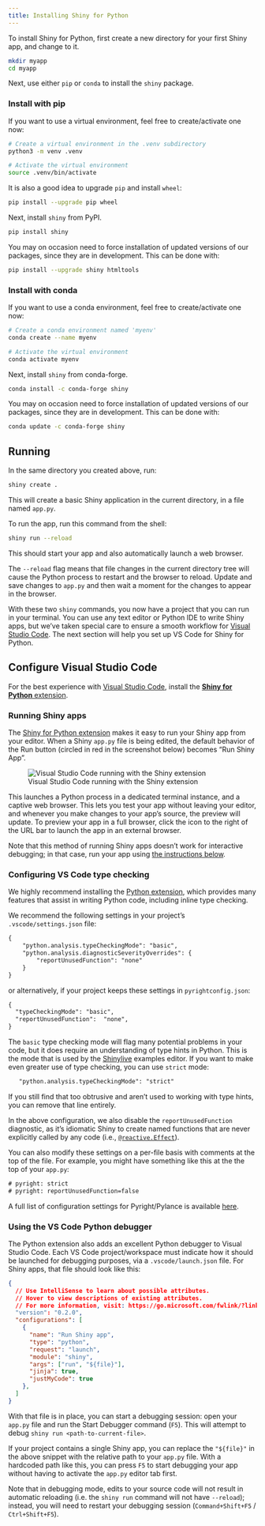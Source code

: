 ```yaml
---
title: Installing Shiny for Python
---
```


To install Shiny for Python, first create a new directory for your first Shiny app, and change to it.

```bash
mkdir myapp
cd myapp
```

Next, use either `pip` or `conda` to install the `shiny` package.

::: {.panel-tabset}

### Install with pip

If you want to use a virtual environment, feel free to create/activate one now:

```bash
# Create a virtual environment in the .venv subdirectory
python3 -m venv .venv

# Activate the virtual environment
source .venv/bin/activate
```

It is also a good idea to upgrade `pip` and install `wheel`:

```bash
pip install --upgrade pip wheel
```

Next, install `shiny` from PyPI.

```bash
pip install shiny
```

You may on occasion need to force installation of updated versions of our packages, since they are in development. This can be done with:

```bash
pip install --upgrade shiny htmltools
```

### Install with conda

If you want to use a conda environment, feel free to create/activate one now:

```bash
# Create a conda environment named 'myenv'
conda create --name myenv

# Activate the virtual environment
conda activate myenv
```

Next, install `shiny` from conda-forge.

```bash
conda install -c conda-forge shiny
```

You may on occasion need to force installation of updated versions of our packages, since they are in development. This can be done with:

```bash
conda update -c conda-forge shiny
```

:::

## Running

In the same directory you created above, run:

```bash
shiny create .
```

This will create a basic Shiny application in the current directory, in a file named `app.py`.

To run the app, run this command from the shell:

```bash
shiny run --reload
```

This should start your app and also automatically launch a web browser.

The `--reload` flag means that file changes in the current directory tree will cause the Python process to restart and the browser to reload. Update and save changes to `app.py` and then wait a moment for the changes to appear in the browser.

With these two `shiny` commands, you now have a project that you can run in your terminal. You can use any text editor or Python IDE to write Shiny apps, but we've taken special care to ensure a smooth workflow for [Visual Studio Code][vscode]. The next section will help you set up VS Code for Shiny for Python.

## Configure Visual Studio Code

For the best experience with [Visual Studio Code][vscode], install the [**Shiny for Python** extension][vscode-shiny].

### Running Shiny apps

The [Shiny for Python extension][vscode-shiny] makes it easy to run your Shiny app from your editor. When a Shiny `app.py` file is being edited, the default behavior of the Run button (circled in red in the screenshot below) becomes "Run Shiny App".

![Visual Studio Code running with the Shiny extension](assets/vscode.png)

This launches a Python process in a dedicated terminal instance, and a captive web browser. This lets you test your app without leaving your editor, and whenever you make changes to your app's source, the preview will update. To preview your app in a full browser, click the icon to the right of the URL bar to launch the app in an external browser.

Note that this method of running Shiny apps doesn't work for interactive debugging; in that case, run your app using [the instructions below](#vsc-debug).

### Configuring VS Code type checking

We highly recommend installing the [Python extension][vscode-python], which provides many features that assist in writing Python code, including inline type checking.

We recommend the following settings in your project's `.vscode/settings.json` file:

```default
{
    "python.analysis.typeCheckingMode": "basic",
    "python.analysis.diagnosticSeverityOverrides": {
        "reportUnusedFunction": "none"
    }
}
```

or alternatively, if your project keeps these settings in `pyrightconfig.json`:

```default
{
  "typeCheckingMode": "basic",
  "reportUnusedFunction":  "none",
}
```

The `basic` type checking mode will flag many potential problems in your code, but it does require an understanding of type hints in Python. This is the mode that is used by the [Shinylive](https://shinylive.io) examples editor. If you want to make even greater use of type checking, you can use `strict` mode:

```default
   "python.analysis.typeCheckingMode": "strict"
```

If you still find that too obtrusive and aren't used to working with type hints, you can remove that line entirely.

In the above configuration, we also disable the `reportUnusedFunction` diagnostic, as it's idiomatic Shiny to create named functions that are never explicitly called by any code (i.e., [`@reactive.Effect`](reactive-programming.html)).


You can also modify these settings on a per-file basis with comments at the top of the file. For example, you might have something like this at the the top of your `app.py`:

```default
# pyright: strict
# pyright: reportUnusedFunction=false
```

A full list of configuration settings for Pyright/Pylance is available [here](https://github.com/microsoft/pyright/blob/main/docs/configuration.md).

### Using the VS Code Python debugger {#vsc-debug}

The Python extension also adds an excellent Python debugger to Visual Studio Code. Each VS Code project/workspace must indicate how it should be launched for debugging purposes, via a `.vscode/launch.json` file. For Shiny apps, that file should look like this:

```json
{
  // Use IntelliSense to learn about possible attributes.
  // Hover to view descriptions of existing attributes.
  // For more information, visit: https://go.microsoft.com/fwlink/?linkid=830387
  "version": "0.2.0",
  "configurations": [
    {
      "name": "Run Shiny app",
      "type": "python",
      "request": "launch",
      "module": "shiny",
      "args": ["run", "${file}"],
      "jinja": true,
      "justMyCode": true
    },
  ]
}
```

With that file is in place, you can start a debugging session: open your `app.py` file and run the Start Debugger command (`F5`). This will attempt to debug `shiny run <path-to-current-file>`.

If your project contains a single Shiny app, you can replace the `"${file}"` in the above snippet with the relative path to your `app.py` file. With a hardcoded path like this, you can press `F5` to start debugging your app without having to activate the `app.py` editor tab first.

Note that in debugging mode, edits to your source code will not result in automatic reloading (i.e. the `shiny run` command will not have `--reload`); instead, you will need to restart your debugging session (`Command+Shift+F5` / `Ctrl+Shift+F5`).


[vscode]: https://code.visualstudio.com/
[vscode-shiny]: https://marketplace.visualstudio.com/items?itemName=posit.shiny-python
[vscode-python]: https://marketplace.visualstudio.com/items?itemName=ms-python.python
